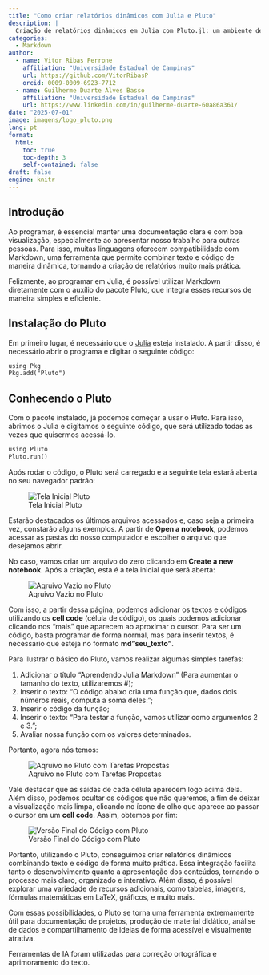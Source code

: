```yaml
---
title: "Como criar relatórios dinâmicos com Julia e Pluto"
description: |
  Criação de relatórios dinâmicos em Julia com Pluto.jl: um ambiente de notebooks reativo e fácil de usar, feito sob medida para a linguagem
categories:
  - Markdown
author:
  - name: Vitor Ribas Perrone
    affiliation: "Universidade Estadual de Campinas"
    url: https://github.com/VitorRibasP
    orcid: 0009-0009-6923-7712
  - name: Guilherme Duarte Alves Basso
    affiliation: "Universidade Estadual de Campinas"
    url: https://www.linkedin.com/in/guilherme-duarte-60a86a361/
date: "2025-07-01"
image: imagens/logo_pluto.png
lang: pt
format:
  html:
    toc: true
    toc-depth: 3
    self-contained: false
draft: false
engine: knitr
---
```


## Introdução

Ao programar, é essencial manter uma documentação clara e com boa visualização, especialmente ao apresentar nosso trabalho para outras pessoas. Para isso, muitas linguagens oferecem compatibilidade com Markdown, uma ferramenta que permite combinar texto e código de maneira dinâmica, tornando a criação de relatórios muito mais prática.

Felizmente, ao programar em Julia, é possível utilizar Markdown diretamente com o auxílio do pacote Pluto, que integra esses recursos de maneira simples e eficiente.

## Instalação do Pluto

Em primeiro lugar, é necessário que o [Julia](https://www.ime.unicamp.br/~juliacps/Blog/instalar_julia.html) esteja instalado. A partir disso, é necessário abrir o programa e digitar o seguinte código:

```default
using Pkg
Pkg.add("Pluto")
```

## Conhecendo o Pluto

Com o pacote instalado, já podemos começar a usar o Pluto. Para isso, abrimos o Julia e digitamos o seguinte código, que será utilizado todas as vezes que quisermos acessá-lo.

```default
using Pluto
Pluto.run()
```

Após rodar o código, o Pluto será carregado e a seguinte tela estará aberta no seu navegador padrão:

![Tela Inicial Pluto](imagens/pluto_inicial.png){fig-align="center"}

Estarão destacados os últimos arquivos acessados e, caso seja a primeira vez, constarão alguns exemplos. A partir de **Open a notebook**, podemos acessar as pastas do nosso computador e escolher o arquivo que desejamos abrir. 

No caso, vamos criar um arquivo do zero clicando em **Create a new notebook**. Após a criação, esta é a tela inicial que será aberta:

![Aqruivo Vazio no Pluto](imagens/pluto_arquivo_vazio.png){fig-align="center"}

Com isso, a partir dessa página, podemos adicionar os textos e códigos utilizando os **cell code** (célula de código), os quais podemos adicionar clicando nos “mais” que aparecem ao aproximar o cursor. Para ser um código, basta programar de forma normal, mas para inserir textos, é necessário que esteja no formato **md"seu_texto"**. 

Para ilustrar o básico do Pluto, vamos realizar algumas simples tarefas:

1. Adicionar o título “Aprendendo Julia Markdown” (Para aumentar o tamanho do texto, utilizaremos #);
2. Inserir o texto: “O código abaixo cria uma função que, dados dois números reais, computa a soma deles:”;
3. Inserir o código da função;
4. Inserir o texto: “Para testar a função, vamos utilizar como argumentos 2 e 3.”;
4. Avaliar nossa função com os valores determinados.

Portanto, agora nós temos:

![Aqruivo no Pluto com Tarefas Propostas](imagens/pluto_codigos.png){fig-align="center"}

Vale destacar que as saídas de cada célula aparecem logo acima dela. Além disso, podemos ocultar os códigos que não queremos, a fim de deixar a visualização mais limpa, clicando no ícone de olho que aparece ao passar o cursor em um **cell code**. Assim, obtemos por fim:

![Versão Final do Código com Pluto](imagens/pluto_final.png){fig-align="center"}

Portanto, utilizando o Pluto, conseguimos criar relatórios dinâmicos combinando texto e código de forma muito prática. Essa integração facilita tanto o desenvolvimento quanto a apresentação dos conteúdos, tornando o processo mais claro, organizado e interativo. Além disso, é possível explorar uma variedade de recursos adicionais, como tabelas, imagens, fórmulas matemáticas em LaTeX, gráficos, e muito mais.

Com essas possibilidades, o Pluto se torna uma ferramenta extremamente útil para documentação de projetos, produção de material didático, análise de dados e compartilhamento de ideias de forma acessível e visualmente atrativa.

::: callout-note
Ferramentas de IA foram utilizadas para correção ortográfica e aprimoramento do texto.
:::